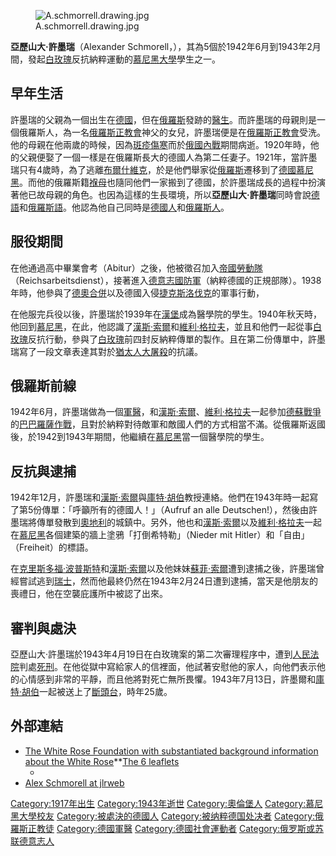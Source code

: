 [[File:A.schmorrell.drawing.jpg|thumb]]

'''亞歷山大·許墨瑞'''（Alexander Schmorell，{{bd|1917年|9月16日|1943年|7月13日}}），其為5個於1942年6月到1943年2月間，發起[[白玫瑰|白玫瑰]]反抗納粹運動的[[慕尼黑大學|慕尼黑大學]]學生之一。

==早年生活==
許墨瑞的父親為一個出生在[[德國|德國]]，但在[[俄羅斯|俄羅斯]]發跡的[[醫生|醫生]]。而許墨瑞的母親則是一個俄羅斯人，為一名[[俄羅斯正教會|俄羅斯正教會]]神父的女兒，許墨瑞便是在[[俄羅斯正教會|俄羅斯正教會]]受洗。他的母親在他兩歲的時候，因為[[斑疹傷寒|斑疹傷寒]]而於[[俄國內戰|俄國內戰]]期間病逝。1920年時，他的父親便娶了一個一樣是在俄羅斯長大的德國人為第二任妻子。1921年，當許墨瑞只有4歲時，為了逃離[[布爾什維克|布爾什維克]]，於是他們舉家從[[俄羅斯|俄羅斯]]遷移到了[[德國|德國]][[慕尼黑|慕尼黑]]。而他的俄羅斯籍[[褓母|褓母]]也隨同他們一家搬到了德國，於許墨瑞成長的過程中扮演著他已故母親的角色。也因為這樣的生長環境，所以'''亞歷山大·許墨瑞'''同時會說[[德語|德語]]和[[俄羅斯語|俄羅斯語]]。他認為他自己同時是[[德國人|德國人]]和[[俄羅斯人|俄羅斯人]]。

==服役期間==
在他通過高中畢業會考（Abitur）之後，他被徵召加入[[帝國勞動隊|帝國勞動隊]]（Reichsarbeitsdienst），接著進入[[德意志國防軍|德意志國防軍]]（納粹德國的正規部隊）。1938年時，他參與了[[德奧合併|德奧合併]]以及德國入侵[[捷克斯洛伐克|捷克斯洛伐克]]的軍事行動，

在他服完兵役以後，許墨瑞於1939年在[[漢堡|漢堡]]成為醫學院的學生。1940年秋天時，他回到[[慕尼黑|慕尼黑]]，在此，他認識了[[漢斯·索爾|漢斯·索爾]]和[[維利·格拉夫|維利·格拉夫]]，並且和他們一起從事[[白玫瑰|白玫瑰]]反抗行動，參與了[[白玫瑰|白玫瑰]]前四封反納粹傳單的製作。且在第二份傳單中，許墨瑞寫了一段文章表達其對於[[猶太人大屠殺|猶太人大屠殺]]的抗議。

==俄羅斯前線==
1942年6月，許墨瑞做為一個[[軍醫|軍醫]]，和[[漢斯·索爾|漢斯·索爾]]、[[維利·格拉夫|維利·格拉夫]]一起參加[[東線|德蘇戰爭]]的[[巴巴羅薩作戰|巴巴羅薩作戰]]，且對於納粹對待敵軍和敵國人們的方式相當不滿。從俄羅斯返國後，於1942到1943年期間，他繼續在[[慕尼黑|慕尼黑]]當一個醫學院的學生。

==反抗與逮捕==
1942年12月，許墨瑞和[[漢斯·索爾|漢斯·索爾]]與[[庫特·胡伯|庫特·胡伯]]教授連絡。他們在1943年時一起寫了第5份傳單：「呼籲所有的德國人！」（Aufruf an alle Deutschen!），然後由許墨瑞將傳單發散到[[奧地利|奧地利]]的城鎮中。另外，他也和[[漢斯·索爾|漢斯·索爾]]以及[[維利·格拉夫|維利·格拉夫]]一起在[[慕尼黑|慕尼黑]]各個建築的牆上塗鴉「打倒希特勒」（Nieder mit Hitler）和「自由」（Freiheit）的標語。

在[[克里斯多福·波普斯特|克里斯多福·波普斯特]]和[[漢斯·索爾|漢斯·索爾]]以及他妹妹[[蘇菲·索爾|蘇菲·索爾]]遭到逮捕之後，許墨瑞曾經嘗試逃到[[瑞士|瑞士]]，然而他最終仍然在1943年2月24日遭到逮捕，當天是他朋友的喪禮日，他在空襲庇護所中被認了出來。

==審判與處決==
亞歷山大·許墨瑞於1943年4月19日在白玫瑰案的第二次審理程序中，遭到[[人民法院_(德国)|人民法院]]判處[[死刑|死刑]]。在他從獄中寫給家人的信裡面，他試著安慰他的家人，向他們表示他的心情感到非常的平靜，而且他將對死亡無所畏懼。1943年7月13日，許墨爾和[[庫特·胡伯|庫特·胡伯]]一起被送上了[[斷頭台|斷頭台]]，時年25歲。

==外部連結==
*[http://weisse-rose-stiftung.de The White Rose Foundation with substantiated background information about the White Rose]**[https://web.archive.org/web/20051027013227/http://weisse-rose-stiftung.de/fkt_standard.php?aktion=cs&ma=cs&c_id=mamura&topic=033&mod=2&page=1&lang=de The 6 leaflets]
** {{Wayback|url=http://weisse-rose-stiftung.de/ |date=20051027013227 }}
*[https://web.archive.org/web/20080509064538/http://www.jlrweb.com/whiterose/alex.html Alex Schmorell at jlrweb]

{{Authority control}}
{{DEFAULTSORT:Schmorell, Alexander}}
[[Category:1917年出生|Category:1917年出生]]
[[Category:1943年逝世|Category:1943年逝世]]
[[Category:奧倫堡人|Category:奧倫堡人]]
[[Category:慕尼黑大學校友|Category:慕尼黑大學校友]]
[[Category:被處決的德國人|Category:被處決的德國人]]
[[Category:被纳粹德国处决者|Category:被纳粹德国处决者]]
[[Category:俄羅斯正教徒|Category:俄羅斯正教徒]]
[[Category:德國軍醫|Category:德國軍醫]]
[[Category:德國社會運動者|Category:德國社會運動者]]
[[Category:俄罗斯或苏联德意志人|Category:俄罗斯或苏联德意志人]]